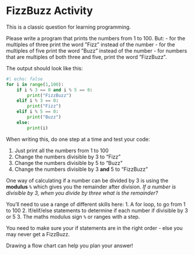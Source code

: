 # FizzBuzz Activity

This is a classic question for learning programming. 

Please write a program that prints the numbers from 1 to 100. But:
-   for the multiples of three print the word ”Fizz” instead of the number
-   for the multiples of five print the word ”Buzz” instead of the number
-   for numbers that are multiples of both three and five, print the word ”FizzBuzz”.

::: { .callout-note collapse="true" title="Show output"}

The output should look like this: 

```python
#| echo: false
for i in range(1,100):
    if i % 3 == 0 and i % 5 == 0:
        print("FizzBuzz")
    elif i % 3 == 0:
        print("Fizz")
    elif i % 5 == 0:
        print("Buzz")
    else:
        print(i)
```

::: 

::: { .callout-tip collapse="true" title="Hint 1"}
When writing this, do one step at a time and test your code: 

1.  Just print all the numbers from 1 to 100 
2.  Change the numbers divisible by 3 to "Fizz"
3.  Change the numbers divisible by 5 to "Buzz"
4.  Change the numbers divisible by 3 **and** 5 to "FizzBuzz"

One way of calculating if a number can be divided by 3 is using the **modulus** `%` which gives you the remainder after division. 
_If a number is divisible by 3, when you divide by three what is the remainder?_
:::

::: { .callout-tip collapse="true" title="Hint 2"}
You'll need to use a range of different skills here:
1. A for loop, to go from 1 to 100 
2. If/elif/else statements to determine if each number if divisible by 3 or 5 
3. The maths modulus sign `%` or ranges with a step. 
:::

::: { .callout-tip collapse="true" title="Hint 3"}
You need to make sure your if statements are in the right order - else you may never get a FizzBuzz. 

Drawing a flow chart can help you plan your answer!
:::
